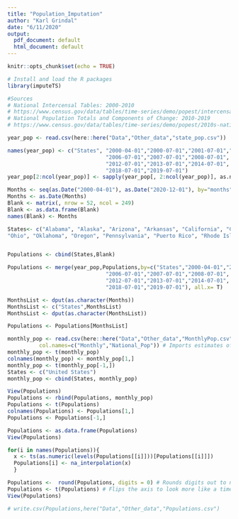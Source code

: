 ```yaml
---
title: "Population_Imputation"
author: "Karl Grindal"
date: "6/11/2020"
output:
  pdf_document: default
  html_document: default
---
```


```r
knitr::opts_chunk$set(echo = TRUE)
```

```r
# Install and load the R packages
library(imputeTS)

#Sources
# National Intercensal Tables: 2000-2010
# https://www.census.gov/data/tables/time-series/demo/popest/intercensal-2000-2010-national.html
# National Population Totals and Components of Change: 2010-2019
# https://www.census.gov/data/tables/time-series/demo/popest/2010s-national-total.html

year_pop <- read.csv(here::here("Data","Other_data","state_pop.csv"))

names(year_pop) <- c("States", "2000-04-01","2000-07-01","2001-07-01","2002-07-01", "2003-07-01","2004-07-01","2005-07-01",
                               "2006-07-01","2007-07-01","2008-07-01", "2009-07-01","2010-04-01","2010-07-01","2011-07-01",
                               "2012-07-01","2013-07-01","2014-07-01", "2015-07-01","2016-07-01","2017-07-01",
                               "2018-07-01","2019-07-01")
year_pop[2:ncol(year_pop)] <- sapply(year_pop[, 2:ncol(year_pop)], as.numeric)

Months <- seq(as.Date("2000-04-01"), as.Date("2020-12-01"), by="months")
Months <- as.Date(Months)
Blank <- matrix(, nrow = 52, ncol = 249)
Blank <- as.data.frame(Blank)
names(Blank) <- Months

States<- c("Alabama", "Alaska", "Arizona", "Arkansas", "California", "Colorado", "Connecticut", "Delaware", "District of Columbia", "Florida", "Georgia", "Hawaii", "Idaho", "Illinois", "Indiana", "Iowa", "Kansas", "Kentucky", "Louisiana", "Maine", "Maryland", "Massachusetts", "Michigan", "Minnesota", "Mississippi", "Missouri", "Montana", "Nebraska", "Nevada", "New Hampshire", "New Jersey", "New Mexico", "New York", "North Carolina", "North Dakota", 
"Ohio", "Oklahoma", "Oregon", "Pennsylvania", "Puerto Rico", "Rhode Island", "South Carolina", "South Dakota", "Tennessee", "Texas", "Utah", "Vermont", "Virginia", "Washington", "West Virginia", "Wisconsin", "Wyoming")


Populations <- cbind(States,Blank)

Populations <- merge(year_pop,Populations,by=c("States","2000-04-01","2000-07-01","2001-07-01","2002-07-01", "2003-07-01","2004-07-01","2005-07-01",
                               "2006-07-01","2007-07-01","2008-07-01", "2009-07-01","2010-04-01","2010-07-01","2011-07-01",
                               "2012-07-01","2013-07-01","2014-07-01", "2015-07-01","2016-07-01","2017-07-01",
                               "2018-07-01","2019-07-01"), all.x= T)

MonthsList <- dput(as.character(Months))
MonthsList <- c("States",MonthsList)
MonthsList <- dput(as.character(MonthsList))

Populations <- Populations[MonthsList]

monthly_pop <- read.csv(here::here("Data","Other_data","MonthlyPop.csv"),
          col.names=c("Monthly","National_Pop")) # Imports estimates of United States monthly national population
monthly_pop <- t(monthly_pop)
colnames(monthly_pop) <- monthly_pop[1,]
monthly_pop <- t(monthly_pop[-1,])
States <- c("United States")
monthly_pop <- cbind(States, monthly_pop)

View(Populations)
Populations <- rbind(Populations, monthly_pop)
Populations <- t(Populations)
colnames(Populations) <- Populations[1,]
Populations <- Populations[-1,]

Populations <- as.data.frame(Populations)
View(Populations)

for(i in names(Populations)){
  x <- ts(as.numeric(levels(Populations[[i]]))[Populations[[i]]])
  Populations[i] <- na_interpolation(x)
  }

Populations <-  round(Populations, digits = 0) # Rounds digits out to nearest whole person
Populations <- t(Populations) # Flips the axis to look more like a time series
View(Populations)

# write.csv(Populations,here("Data","Other_data","Populations.csv")

```


